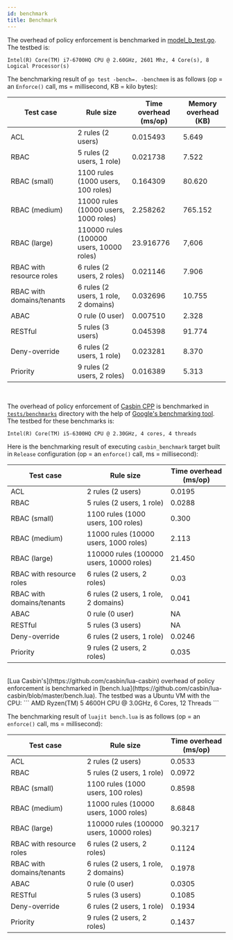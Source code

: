 ```yaml
---
id: benchmark
title: Benchmark
---
```



<Tabs>

<TabItem value="Go" label="Go" default>

The overhead of policy enforcement is benchmarked in [model_b_test.go](https://github.com/casbin/casbin/blob/master/model_b_test.go). The testbed is:

```
Intel(R) Core(TM) i7-6700HQ CPU @ 2.60GHz, 2601 Mhz, 4 Core(s), 8 Logical Processor(s)
```

The benchmarking result of ``go test -bench=. -benchmem`` is as follows (op = an ``Enforce()`` call, ms = millisecond, KB = kilo bytes):

Test case | Rule size | Time overhead (ms/op) | Memory overhead (KB)
----|------|------|----
ACL | 2 rules (2 users) | 0.015493 | 5.649
RBAC | 5 rules (2 users, 1 role) | 0.021738 | 7.522
RBAC (small) | 1100 rules (1000 users, 100 roles) | 0.164309 | 80.620
RBAC (medium) | 11000 rules (10000 users, 1000 roles) | 2.258262 | 765.152
RBAC (large) | 110000 rules (100000 users, 10000 roles) | 23.916776 | 7,606
RBAC with resource roles | 6 rules (2 users, 2 roles) | 0.021146 | 7.906
RBAC with domains/tenants | 6 rules (2 users, 1 role, 2 domains) | 0.032696 | 10.755
ABAC | 0 rule (0 user) | 0.007510 | 2.328
RESTful | 5 rules (3 users) | 0.045398 | 91.774
Deny-override | 6 rules (2 users, 1 role) | 0.023281 | 8.370
Priority | 9 rules (2 users, 2 roles) | 0.016389 | 5.313

</TabItem>

<TabItem value="C++" label="C++">

<br/>

The overhead of policy enforcement of [Casbin CPP](https://github.com/casbin/casbin-cpp) is benchmarked in 
[`tests/benchmarks`](https://github.com/casbin/casbin-cpp/tree/master/tests/benchmarks) directory with the help of 
[Google's benchmarking tool](https://github.com/google/benchmark). The testbed for these benchmarks is:
```
Intel(R) Core(TM) i5-6300HQ CPU @ 2.30GHz, 4 cores, 4 threads
```

Here is the benchmarking result of executing `casbin_benchmark` target built in `Release` configuration (op = an `enforce()` call, ms = millisecond):

Test case | Rule size | Time overhead (ms/op)
----|------|------
ACL | 2 rules (2 users) | 0.0195
RBAC | 5 rules (2 users, 1 role) | 0.0288
RBAC (small) | 1100 rules (1000 users, 100 roles) | 0.300
RBAC (medium) | 11000 rules (10000 users, 1000 roles) | 2.113
RBAC (large) | 110000 rules (100000 users, 10000 roles) | 21.450
RBAC with resource roles | 6 rules (2 users, 2 roles) | 0.03
RBAC with domains/tenants | 6 rules (2 users, 1 role, 2 domains) | 0.041
ABAC | 0 rule (0 user) | NA
RESTful | 5 rules (3 users) | NA
Deny-override | 6 rules (2 users, 1 role) | 0.0246
Priority | 9 rules (2 users, 2 roles) | 0.035

</TabItem>

<TabItem value="Lua (JIT)" label="Lua (JIT)">

<br/>
[Lua Casbin's](https://github.com/casbin/lua-casbin) overhead of policy enforcement is benchmarked in [bench.lua](https://github.com/casbin/lua-casbin/blob/master/bench.lua). The testbed was a Ubuntu VM with the CPU:
```
AMD Ryzen(TM) 5 4600H CPU @ 3.0GHz, 6 Cores, 12 Threads
```

The benchmarking result of ``luajit bench.lua`` is as follows (op = an ``enforce()`` call, ms = millisecond):

Test case | Rule size | Time overhead (ms/op)
----|------|------
ACL | 2 rules (2 users) | 0.0533
RBAC | 5 rules (2 users, 1 role) | 0.0972
RBAC (small) | 1100 rules (1000 users, 100 roles) | 0.8598
RBAC (medium) | 11000 rules (10000 users, 1000 roles) | 8.6848
RBAC (large) | 110000 rules (100000 users, 10000 roles) | 90.3217
RBAC with resource roles | 6 rules (2 users, 2 roles) | 0.1124
RBAC with domains/tenants | 6 rules (2 users, 1 role, 2 domains) | 0.1978
ABAC | 0 rule (0 user) | 0.0305
RESTful | 5 rules (3 users) | 0.1085
Deny-override | 6 rules (2 users, 1 role) | 0.1934
Priority | 9 rules (2 users, 2 roles) | 0.1437

</TabItem>

</Tabs>
